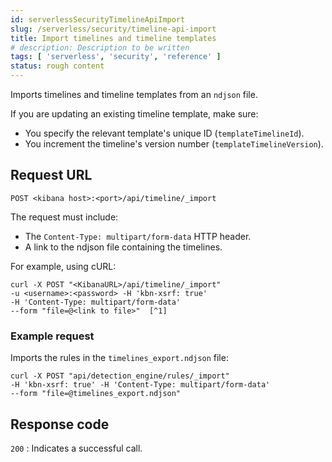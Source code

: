 ```yaml
---
id: serverlessSecurityTimelineApiImport
slug: /serverless/security/timeline-api-import
title: Import timelines and timeline templates
# description: Description to be written
tags: [ 'serverless', 'security', 'reference' ]
status: rough content
---
```


<div id="timeline-api-import"></div>

Imports timelines and timeline templates from an `ndjson` file.

If you are updating an existing timeline template, make sure:

* You specify the relevant template's unique ID (`templateTimelineId`).
* You increment the timeline's version number (`templateTimelineVersion`).

## Request URL

`POST <kibana host>:<port>/api/timeline/_import`

The request must include:

* The `Content-Type: multipart/form-data` HTTP header.
* A link to the ndjson file containing the timelines.

For example, using cURL:

```console
curl -X POST "<KibanaURL>/api/timeline/_import"
-u <username>:<password> -H 'kbn-xsrf: true'
-H 'Content-Type: multipart/form-data'
--form "file=@<link to file>"  [^1]
```
[^1]: The relative link to the ndjson file containing the timelines.

### Example request

Imports the rules in the `timelines_export.ndjson` file:

```console
curl -X POST "api/detection_engine/rules/_import"
-H 'kbn-xsrf: true' -H 'Content-Type: multipart/form-data'
--form "file=@timelines_export.ndjson"
```

## Response code

`200` 
    : Indicates a successful call.

